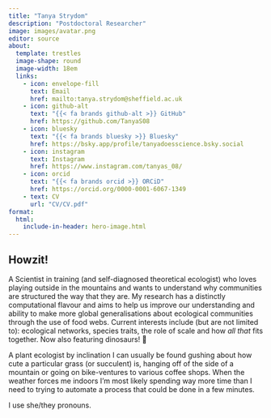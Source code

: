 ```yaml
---
title: "Tanya Strydom"
description: "Postdoctoral Researcher"
image: images/avatar.png
editor: source
about: 
  template: trestles
  image-shape: round
  image-width: 18em
  links:
    - icon: envelope-fill
      text: Email
      href: mailto:tanya.strydom@sheffield.ac.uk
    - icon: github-alt
      text: "{{< fa brands github-alt >}} GitHub"
      href: https://github.com/TanyaS08
    - icon: bluesky
      text: "{{< fa brands bluesky >}} Bluesky"
      href: https://bsky.app/profile/tanyadoesscience.bsky.social
    - icon: instagram
      text: Instagram
      href: https://www.instagram.com/tanyas_08/
    - icon: orcid 
      text: "{{< fa brands orcid >}} ORCiD"
      href: https://orcid.org/0000-0001-6067-1349
    - text: CV
      url: "CV/CV.pdf"
format: 
  html: 
    include-in-header: hero-image.html
---
```


## Howzit!

A Scientist in training (and self-diagnosed theoretical ecologist) who loves playing outside in the mountains and wants to understand why communities are structured the way that they are. My research has a distinctly computational flavour and aims to help us improve our understanding and ability to make more global generalisations about ecological communities through the use of food webs. Current interests include (but are not limited to): ecological networks, species traits, the role of scale and how *all that* fits together. Now also featuring dinosaurs! 🦖

A plant ecologist by inclination I can usually be found gushing about how cute a particular grass (or succulent) is, hanging off of the side of a mountain or going on bike-ventures to various coffee shops. When the weather forces me indoors I'm most likely spending way more time than I need to trying to automate a process that could be done in a few minutes.

I use she/they pronouns.


